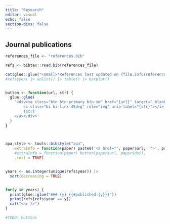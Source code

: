 ```yaml
---
title: "Research"
editor: visual
echo: false
section-divs: false
---
```


## Journal publications

```r

references_file <- "references.bib"

refs <- bibtex::read.bib(references_file)

cat(glue::glue("<small>*References last updated on {file.info(references_file)$mtime}*</small><p />"))
#refs$year |> unlist() |> table() |> barplot()


button <- function(url, str) {
  glue::glue(
    '<div><a class="btn btn-primary btn-sm" href="{url}" target="_blank" rel="noopener noreferrer">
        <i class="bi bi-link-45deg" role="img" aria-label="{str}"></i>
        {str}
    </a></div>'
  )
}

 

apa_style <- tools::bibstyle("apa",
    extraInfo = function(paper) paste0('<a href="', paper$url, '">', paper$doi, '</a>'),
    #extraInfo = function(paper) button(paper$url, paper$doi),
    .init = TRUE)


years <- as.integer(unique(refs$year)) |> 
  sort(decreasing = TRUE)


for(y in years) {
  print(glue::glue("### {y} {{#published-{y}}}"))
  print(refs[refs$year == y])
  cat("<hr />")
}

#TODO: buttons
```
